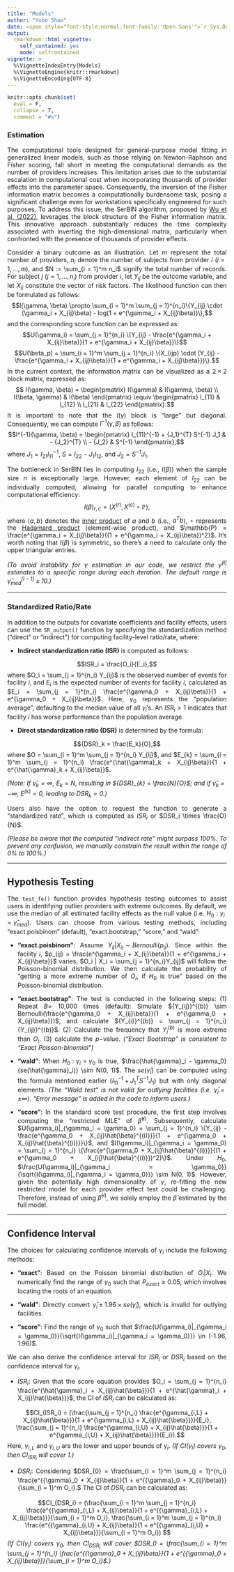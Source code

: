 ---
title: "Models"
author: "Yubo Shao"
date: <span style="font-style:normal;font-family:'Open Sans'">`r Sys.Date()`</span>
output: 
  rmarkdown::html_vignette:
    self_contained: yes
    mode: selfcontained
vignette: >
  %\VignetteIndexEntry{Models}
  %\VignetteEngine{knitr::rmarkdown}
  %\VignetteEncoding{UTF-8}
---

```{r, include = FALSE}
knitr::opts_chunk$set(
  eval = F, 
  collapse = T, 
  comment = "#>")
```

<style>
body {
  text-align: justify
}
</style>

###  Estimation

The computational tools designed for general-purpose model fitting in generalized linear models, such as those relying on Newton-Raphson and Fisher scoring, fall short in meeting the computational demands as the number of providers increases. This limitation arises due to the substantial escalation in computational cost when incorporating thousands of provider effects into the parameter space. Consequently, the inversion of the Fisher information matrix becomes a computationally burdensome task, posing a significant challenge even for workstations specifically engineered for such purposes. To address this issue, the SerBIN algorithm, proposed by [Wu et al. (2022)](https://onlinelibrary.wiley.com/doi/full/10.1002/sim.9387), leverages the block structure of the Fisher information matrix. This innovative approach substantially reduces the time complexity associated with inverting the high-dimensional matrix, particularly when confronted with the presence of thousands of provider effects.

Consider a binary outcome as an illustration. Let $m$ represent the total number of providers, $n_i$ denote the number of subjects from provider $i$ $(i = 1, \dots, m)$, and $N := \sum_{i = 1}^m n_i$ signify the total number of records. For subject $j$ $(j = 1, \dots, n_i)$ from provider $i$, let $Y_{ij}$ be the outcome variable, and let $X_{ij}$ constitute the vector of risk factors. The likelihood function can then be formulated as follows:
$$l(\gamma, \beta) \propto \sum_{i = 1}^m \sum_{j = 1}^{n_i}\{Y_{ij} \cdot (\gamma_i + X_{ij}\beta) - log(1 + e^{\gamma_i + X_{ij}\beta})\},$$ and the corresponding score function can be expressed as: $$U(\gamma_i) = \sum_{j = 1}^{n_i} \{Y_{ij} - \frac{e^{\gamma_i + X_{ij}\beta}}{1 + e^{\gamma_i + X_{ij}\beta}}\}$$ $$U(\beta_p) = \sum_{i = 1}^m \sum_{j = 1}^{n_i} \{X_{ijp} \cdot (Y_{ij} - \frac{e^{\gamma_i + X_{ij}\beta}}{1 + e^{\gamma_i + X_{ij}\beta}})\}.$$ 
In the current context, the information matrix can be visualized as a $2 \times 2$ block matrix, expressed as:
$$ I(\gamma, \beta) = \begin{pmatrix} I(\gamma) & I(\gamma, \beta)   \\   I(\beta, \gamma) & I(\beta)  \end{pmatrix} \equiv \begin{pmatrix} I_{11} & I_{12} \\ I_{21} & I_{22}  \end{pmatrix}.$$ 
It is important to note that the $I(\gamma)$ block is "large" but diagonal. Consequently, we can compute $I^{-1}(\gamma, \beta)$ as follows: $$I^{-1}(\gamma, \beta) = \begin{pmatrix} I_{11}^{-1} + {J_1}^{T} S^{-1} J_1 & - {J_2}^{T}   \\   - {J_2} &  S^{-1}  \end{pmatrix},$$ where $J_1 = I_{21}{I_{11}}^{-1}$, $S = I_{22} - J_1 I_{12}$, and $J_2 = S^{-1}J_1$.

The bottleneck in SerBIN lies in computing $I_{22}$ (i.e., $I(\beta)$) when the sample size $n$ is exceptionally large. However, each element of $I_{22}$ can be individually computed, allowing for parallel computing to enhance computational efficiency:
$$I(\beta)_{r,c} = \langle X^{(r)}, X^{(c)} \circ \mathbb{P} \rangle,$$ where $\langle a, b \rangle$ denotes the [inner product](https://en.wikipedia.org/wiki/Inner_product_space#:~:text=In%20mathematics%2C%20an%20inner%20product,angle%20brackets%20such%20as%20in) of $a$ and $b$ (i.e., $a^T b$), $\circ$ represents the [Hadamard product](https://en.wikipedia.org/wiki/Hadamard_product_(matrices)) (element-wise product), and $\mathbb{P} = \frac{e^{\gamma_i + X_{ij}\beta}}{(1 + e^{\gamma_i + X_{ij}\beta})^2}$. It's worth noting that $I(\beta)$ is symmetric, so there's a need to calculate only the upper triangular entries.

*(To avoid instability for $\gamma$ estimation in our code, we restrict the ${\hat{\gamma}}^{[l]}$ estimates to a specific range during each iteration. The default range is ${\hat{\gamma}_{med}}^{[l-1]} \pm 10$.)*

---

### Standardized Ratio/Rate

In addition to the outputs for covariate coefficients and facility effects, users can use the `SR_output()` function by specifying the standardization method ("direct" or "indirect") for computing facility-level ratio/rate, where:

* **Indirect standardization ratio (ISR)** is computed as follows:

$$ISR_i = \frac{O_i}{E_i},$$ where $O_i = \sum_{j = 1}^{n_i} Y_{ij}$ is the observed number of events for facility $i$, and $E_i$ is the expected number of events for facility $i$, calculated as $E_i = \sum_{j = 1}^{n_i} \frac{e^{\gamma_0 + X_{ij}\beta}}{1 + e^{\gamma_0 + X_{ij}\beta}}$. Here, $\gamma_0$ represents the "population average", defaulting to the median value of all $\hat{\gamma}_i$'s. An $ISR_i >1$ indicates that facility $i$ has worse performance than the population average.

* **Direct standardization ratio (DSR)** is determined by the formula:

$${DSR}_k = \frac{E_k}{O},$$ where $O = \sum_{i = 1}^m \sum_{j = 1}^{n_i} Y_{ij}$, and $E_{k} = \sum_{i = 1}^m \sum_{j = 1}^{n_i} \frac{e^{\hat{\gamma}_k + X_{ij}\beta}}{1 + e^{\hat{\gamma}_k + X_{ij}\beta}}$. 

*(Note: If $\hat{\gamma}_k = \infty$, $E_{k} = N$, resulting in ${DSR}_{k} = \frac{N}{O}$; and if $\hat{\gamma}_k = -\infty$, $E^{(k)} = 0$, leading to ${DSR}_{k} = 0$.)*

Users also have the option to request the function to generate a "standardized rate", which is computed as $ISR_i$ or $DSR_i \times \frac{O}{N}$. 

*(Please be aware that the computed "indirect rate" might surpass 100%. To prevent any confusion, we manually constrain the result within the range of 0% to 100%.)*

---

##  Hypothesis Testing

The `test_fe()` function provides hypothesis testing outcomes to assist users in identifying outlier providers with extreme outcomes. By default, we use the median of all estimated facility effects as the null value (i.e. $H_0: \gamma_i = \hat{\gamma}_{med}$). Users can choose from various testing methods, including "exact.poisbinom" (default), "exact.bootstrap," "score," and "wald":

* **"exact.poisbinom"**: Assume $Y_{ij}|X_{ij} \sim Bernoulli(p_{ij})$. Since within the facility $i$, $p_{ij} = \frac{e^{\gamma_i + X_{ij}\beta}}{1 + e^{\gamma_i + X_{ij}\beta}}$ varies, $O_i | X_i = \sum_{j = 1}^{n_i}Y_{ij}$ will follow the Poisson-binomial distribution. We then calculate the probability of "getting a more extreme number of $O_i$, if $H_0$ is true" based on the Poisson-binomial distribution.

* **"exact.bootstrap"**: The test is conducted in the following steps: (1) Repeat $B =$ 10,000 times (default): Simulate ${Y_{ij}}^{(b)} \sim Bernoulli(\frac{e^{\gamma_0 + X_{ij}\beta}}{1 + e^{\gamma_0 + X_{ij}\beta}})$, and calculate ${Y_{i}}^{(b)} = \sum_{j = 1}^{n_i} {Y_{ij}}^{(b)}$. (2) Calculate the frequency that ${Y_{i}}^{(b)}$ is more extreme than $O_i$. (3) calculate the $p-$value. *("Exact Bootstrap" is consistent to "Exact Poisson-binomial")*

* **"wald"**: When $H_0: \gamma_i = \gamma_0$ is true, $\frac{\hat{\gamma}_i - \gamma_0}{se(\hat{\gamma}_i)} \sim N(0, 1)$. The $se(\hat{\gamma}_i)$ can be computed using the formula mentioned earlier ($I_{11}^{-1} + {J_1}^{T} S^{-1} J_1$) but with only diagonal elements. *(The "Wald test" is not valid for outlying facilities (i.e. $\hat{\gamma}_i = \pm \infty$). "Error message" is added in the code to inform users.)*

* **"score"**: In the standard score test procedure, the first step involves computing the "restricted MLE" of $\hat{\beta}^{(i)}$. Subsequently, calculate $U(\gamma_i)|_{\gamma_i = \gamma_0} = \sum_{j = 1}^{n_i} \{Y_{ij} - \frac{e^{\gamma_0 + X_{ij}\hat{\beta}^{(i)}}}{1 + e^{\gamma_0 + X_{ij}\hat{\beta}^{(i)}}}\}$, and $I(\gamma_i)|_{\gamma_i = \gamma_0} = \sum_{j = 1}^{n_i} \{\frac{e^{\gamma_0 + X_{ij}\hat{\beta}^{(i)}}}{(1 + e^{\gamma_0 + X_{ij}\hat{\beta}^{(i)}})^2}\}$. Under $H_0$, $\frac{U(\gamma_i)|_{\gamma_i = \gamma_0}}{\sqrt{I(\gamma_i)|_{\gamma_i = \gamma_0}}} \sim N(0, 1)$. However, given the potentially high dimensionality of $\gamma$, re-fitting the new restricted model for each provider effect test could be challenging. Therefore, instead of using $\hat{\beta}^{(i)}$, we solely employ the $\hat{\beta}$ estimated by the full model.


---

##  Confidence Interval

The choices for calculating confidence intervals of $\gamma_i$ include the following methods:

* **"exact"**: Based on the Poisson binomial distribution of $O_i|X_i$. We numerically find the range of $\gamma_0$ such that $P_{exact} \geq 0.05$, which involves locating the roots of an equation.

* **"wald"**: Directly convert $\hat{\gamma}_i \pm 1.96 \times se(\hat{\gamma}_i)$, which is invalid for outlying facilities. 

* **"score"**: Find the range of $\gamma_0$ such that $\frac{U(\gamma_i)|_{\gamma_i = \gamma_0}}{\sqrt{I(\gamma_i)|_{\gamma_i = \gamma_0}}} \in (-1.96, 1.96)$.


We can also derive the confidence interval for $ISR_i$ or $DSR_i$ based on the confidence interval for $\gamma_i$. 

* $ISR_i$: Given that the score equation provides $O_i = \sum_{j = 1}^{n_i} \frac{e^{\hat{\gamma}_i + X_{ij}\hat{\beta}}}{1 + e^{\hat{\gamma}_i + X_{ij}\hat{\beta}}}$, the CI of $ISR_i$ can be calculated as:

$$CI_{ISR_i} = (\frac{\sum_{j = 1}^{n_i} \frac{e^{\gamma_{i,L} + X_{ij}\hat{\beta}}}{1 + e^{\gamma_{i,L} + X_{ij}\hat{\beta}}}}{E_i}, \frac{\sum_{j = 1}^{n_i} \frac{e^{\gamma_{i,U} + X_{ij}\hat{\beta}}}{1 + e^{\gamma_{i,U} + X_{ij}\hat{\beta}}}}{E_i}).$$ Here, $\gamma_{i,L}$ and $\gamma_{i,U}$ are the lower and upper bounds of $\gamma_i$. *(If $CI(\gamma_i)$ covers $\gamma_0$, then $CI_{ISR_i}$ will cover 1.)*

* $DSR_i$: Considering $DSR_{0} = \frac{\sum_{i = 1}^m \sum_{j = 1}^{n_i} \frac{e^{{\gamma}_0 + X_{ij}\beta}}{1 + e^{{\gamma}_0 + X_{ij}\beta}}}{\sum_{i = 1}^m O_i}.$ The CI of $DSR_i$ can be calculated as:

$$CI_{DSR_i} = (\frac{\sum_{i = 1}^m \sum_{j = 1}^{n_i} \frac{e^{{\gamma}_{i,L} + X_{ij}\beta}}{1 + e^{{\gamma}_{i,L} + X_{ij}\beta}}}{\sum_{i = 1}^m O_i}, \frac{\sum_{i = 1}^m \sum_{j = 1}^{n_i} \frac{e^{{\gamma}_{i,U} + X_{ij}\beta}}{1 + e^{{\gamma}_{i,U} + X_{ij}\beta}}}{\sum_{i = 1}^m O_i}).$$ *(If $CI(\gamma_i)$ covers $\gamma_0$, then $CI_{DSR_i}$ will cover $DSR_0 = \frac{\sum_{i = 1}^m \sum_{j = 1}^{n_i} \frac{e^{{\gamma}_0 + X_{ij}\beta}}{1 + e^{{\gamma}_0 + X_{ij}\beta}}}{\sum_{i = 1}^m O_i}$.)*
